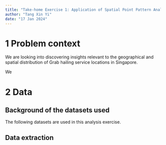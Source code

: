 ```yaml
---
title: "Take-home Exercise 1: Application of Spatial Point Pattern Analysis on Grab Hailing Service in Singapore"
author: "Tang Xin Yi"
date: "17 Jan 2024"
---
```


# 1 Problem context

We are looking into discovering insights relevant to the geographical and spatial distribution of Grab hailing service locations in Singapore.

We

# 2 Data

## Background of the datasets used

The following datasets are used in this analysis exercise.

## Data extraction
